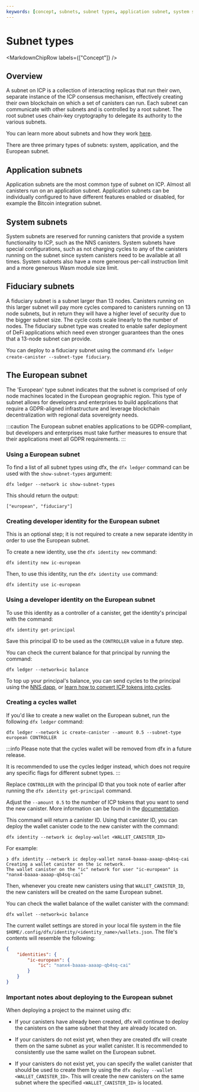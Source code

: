 ```yaml
---
keywords: [concept, subnets, subnet types, application subnet, system subnet, fiduciary subnet, european subnet]
---
```



# Subnet types

<MarkdownChipRow labels={["Concept"]} />

## Overview

A subnet on ICP is a collection of interacting replicas that run their own, separate instance of the ICP consensus mechanism, effectively creating their own blockchain on which a set of canisters can run. Each subnet can communicate with other subnets and is controlled by a root subnet. The root subnet uses chain-key cryptography to delegate its authority to the various subnets.

You can learn more about subnets and how they work [here](/docs/current/concepts/nodes-subnets).

There are three primary types of subnets: system, application, and the European subnet.

## Application subnets

Application subnets are the most common type of subnet on ICP. Almost all canisters run on an application subnet. Application subnets can be individually configured to have different features enabled or disabled, for example the Bitcoin integration subnet.

## System subnets

System subnets are reserved for running canisters that provide a system functionality to ICP, such as the NNS canisters. System subnets have special configurations, such as not charging cycles to any of the canisters running on the subnet since system canisters need to be available at all times. System subnets also have a more generous per-call instruction limit and a more generous Wasm module size limit.

## Fiduciary subnets

A fiduciary subnet is a subnet larger than 13 nodes. Canisters running on this larger subnet will pay more cycles compared to canisters running on 13 node subnets, but in return they will have a higher level of security due to the bigger subnet size. The cycle costs scale linearly to the number of nodes. The fiduciary subnet type was created to enable safer deployment of DeFi applications which need even stronger guarantees than the ones that a 13-node subnet can provide.

You can deploy to a fiduciary subnet using the command `dfx ledger create-canister --subnet-type fiduciary`.

## The European subnet

The 'European' type subnet indicates that the subnet is comprised of only node machines located in the European geographic region. This type of subnet allows for developers and enterprises to build applications that require a GDPR-aligned infrastructure and leverage blockchain decentralization with regional data sovereignty needs.

:::caution
The European subnet enables applications to be GDPR-compliant, but developers and enterprises must take further measures to ensure that their applications meet all GDPR requirements.
:::

### Using a European subnet

To find a list of all subnet types using dfx, the `dfx ledger` command can be used with the `show-subnet-types` argument:

```
dfx ledger --network ic show-subnet-types
```

This should return the output:

```
["european", "fiduciary"]
```

### Creating developer identity for the European subnet

This is an optional step; it is not required to create a new separate identity in order to use the European subnet.

To create a new identity, use the `dfx identity new` command:

```
dfx identity new ic-european
```

Then, to use this identity, run the `dfx identity use` command:

```
dfx identity use ic-european
```

### Using a developer identity on the European subnet

To use this identity as a controller of a canister, get the identity's principal with the command:

```
dfx identity get-principal
```

Save this principal ID to be used as the `CONTROLLER` value in a future step.

You can check the current balance for that principal by running the command:

```
dfx ledger --network=ic balance
```

To top up your principal's balance, you can send cycles to the principal using the [NNS dapp](https://nns.ic0.app/wallet/), or [learn how to convert ICP tokens into cycles](/docs/current/tutorials/developer-journey/level-1/1.4-using-cycles#converting-icp-tokens-to-cycles).

### Creating a cycles wallet

If you'd like to create a new wallet on the European subnet, run the following `dfx ledger` command:

```
dfx ledger --network ic create-canister --amount 0.5 --subnet-type european CONTROLLER
```

:::info
Please note that the cycles wallet will be removed from dfx in a future release.

It is recommended to use the cycles ledger instead, which does not require any specific flags for different subnet types.
:::

Replace `CONTROLLER` with the principal ID that you took note of earlier after running the `dfx identity get-principal` command.

Adjust the `--amount 0.5` to the number of ICP tokens that you want to send the new canister. More information can be found in the [documentation](/docs/current/developer-docs/developer-tools/cli-tools/cli-reference/dfx-ledger/#options).

This command will return a canister ID. Using that canister ID, you can deploy the wallet canister code to the new canister with the command:

```
dfx identity --network ic deploy-wallet <WALLET_CANISTER_ID>
```

For example:

```
❯ dfx identity --network ic deploy-wallet nanx4-baaaa-aaaap-qb4sq-cai
Creating a wallet canister on the ic network.
The wallet canister on the "ic" network for user "ic-european" is "nanx4-baaaa-aaaap-qb4sq-cai"
```

Then, whenever you create new canisters using that `WALLET_CANISTER_ID`, the new canisters will be created on the same European subnet.

You can check the wallet balance of the wallet canister with the command:

```
dfx wallet --network=ic balance
```

The current wallet settings are stored in your local file system in the file `$HOME/.config/dfx/identity/<identity_name>/wallets.json`. The file's contents will resemble the following:

```json
{
    "identities": {
        "ic-european": {
            "ic": "nanx4-baaaa-aaaap-qb4sq-cai"
        }
    }
}
```

### Important notes about deploying to the European subnet

When deploying a project to the mainnet using dfx:

- If your canisters have already been created, dfx will continue to deploy the canisters on the same subnet that they are already located on.

- If your canisters do not exist yet, when they are created dfx will create them on the same subnet as your wallet canister. It is recommended to consistently use the same wallet on the European subnet.

- If your canisters do not exist yet, you can specify the wallet canister that should be used to create them by using the `dfx deploy --wallet <WALLET_CANISTER_ID>`. This will create the new canisters on the same subnet where the specified `<WALLET_CANISTER_ID>` is located.





